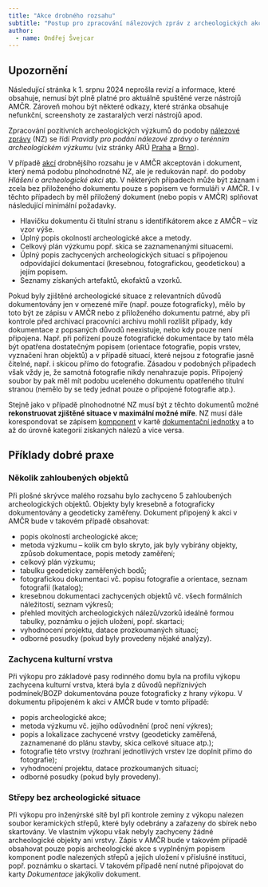 ```yaml
---
title: "Akce drobného rozsahu"
subtitle: "Postup pro zpracování nálezových zpráv z archeologických akcí drobného rozsahu"
author:
  - name: Ondřej Švejcar
---
```


::: {.callout-important}

## Upozornění

Následující stránka k 1. srpnu 2024 neprošla revizí a informace, které obsahuje, nemusí být plně platné pro aktuálně spuštěné verze nástrojů AMČR.
Zároveň mohou být některé odkazy, které stránka obsahuje nefunkční, screenshoty ze zastaralých verzí nástrojů apod.  

:::

Zpracování pozitivních archeologických výzkumů do podoby [nálezové zprávy](/slovnik/index.qmd#nálezová-zpráva) (NZ) se řídí *Pravidly pro podání nálezové zprávy o terénním archeologickém výzkumu* (viz stránky ARÚ [Praha](https://www.arup.cas.cz/wp-content/uploads/2020/05/pravidla_NZ_obecna_191009.pdf){.external} a [Brno](https://arub.cz/wp-content/uploads/Pravidla-pro-podani-nalezove-zpravy-o-terennim-archeologickem-vyzkumu_3_2020.pdf){.external}).

V případě [akcí](/slovnik/index.qmd#akce) drobnějšího rozsahu je v AMČR akceptován i dokument, který nemá podobu plnohodnotné NZ, ale je redukován např. do podoby *Hlášení o archeologické akci* atp.
V některých případech může být záznam i zcela bez přiloženého dokumentu pouze s popisem ve formuláři v AMČR.
I v těchto případech by měl přiložený dokument (nebo popis v AMČR) splňovat následující minimální požadavky.

- Hlavičku dokumentu či titulní stranu s identifikátorem akce z AMČR -- viz vzor výše.
- Úplný popis okolností archeologické akce a metody.
- Celkový plán výzkumu popř. skica se zaznamenanými situacemi.
- Úplný popis zachycených archeologických situací s připojenou odpovídající dokumentací (kresebnou, fotografickou, geodetickou) a jejím popisem.
- Seznamy získaných artefaktů, ekofaktů a vzorků.

Pokud byly zjištěné archeologické situace z relevantních důvodů dokumentovány jen v omezené míře (např. pouze fotograficky), mělo by toto být ze zápisu v AMČR nebo z přiloženého dokumentu patrné, aby při kontrole před archivací pracovníci archivu mohli rozlišit případy, kdy dokumentace z popsaných důvodů neexistuje, nebo kdy pouze není připojena.
Např. při pořízení pouze fotografické dokumentace by tato měla být opatřena dostatečným popisem (orientace fotografie, popis vrstev, vyznačení hran objektů) a v případě situací, které nejsou z fotografie jasně čitelné, např. i skicou přímo do fotografie.
Zásadou v podobných případech však vždy je, že samotná fotografie nikdy nenahrazuje popis.
Připojený soubor by pak měl mít podobu uceleného dokumentu opatřeného titulní stranou (nemělo by se tedy jednat pouze o připojené fotografie atp.).

Stejně jako v případě plnohodnotné NZ musí být z těchto dokumentů možné **rekonstruovat zjištěné situace v maximální možné míře**.
NZ musí dále korespondovat se zápisem [komponent](/slovnik/index.qmd#komponenty) v kartě [dokumentační jednotky](/slovnik/index.qmd#dokumentační-jednotky) a to až do úrovně kategorií získaných nálezů a vice versa.

## Příklady dobré praxe

### Několik zahloubených objektů

Při plošné skrývce malého rozsahu bylo zachyceno 5 zahloubených archeologických objektů.
Objekty byly kresebně a fotograficky dokumentovány a geodeticky zaměřeny.
Dokument připojený k akci v AMČR bude v takovém případě obsahovat:

- popis okolností archeologické akce;
- metoda výzkumu -- kolik cm bylo skryto, jak byly vybírány objekty, způsob dokumentace, popis metody zaměření;
- celkový plán výzkumu;
- tabulku geodeticky zaměřených bodů;
- fotografickou dokumentaci vč. popisu fotografie a orientace, seznam fotografií (katalog);
- kresebnou dokumentaci zachycených objektů vč. všech formálních náležitostí, seznam výkresů;
- přehled movitých archeologických nálezů/vzorků ideálně formou tabulky, poznámku o jejich uložení, popř. skartaci;
- vyhodnocení projektu, datace prozkoumaných situací;
- odborné posudky (pokud byly provedeny nějaké analýzy).

### Zachycena kulturní vrstva

Při výkopu pro základové pasy rodinného domu byla na profilu výkopu zachycena kulturní vrstva, která byla z důvodů nepříznivých podmínek/BOZP dokumentována pouze fotograficky z hrany výkopu.
V dokumentu připojeném k akci v AMČR bude v tomto případě:

- popis archeologické akce;
- metoda výzkumu vč. jejího odůvodnění (proč není výkres);
- popis a lokalizace zachycené vrstvy (geodeticky zaměřená, zaznamenané do plánu stavby, skica celkové situace atp.);
- fotografie této vrstvy (rozhraní jednotlivých vrstev lze doplnit přímo do fotografie);
- vyhodnocení projektu, datace prozkoumaných situací;
- odborné posudky (pokud byly provedeny).

### Střepy bez archeologické situace

Při výkopu pro inženýrské sítě byl při kontrole zeminy z výkopu nalezen soubor keramických střepů, které byly odebrány a zařazeny do sbírek nebo skartovány.
Ve vlastním výkopu však nebyly zachyceny žádné archeologické objekty ani vrstvy.
Zápis v AMČR bude v takovém případě obsahovat pouze popis archeologické akce s vyplněným popisem komponent podle nalezených střepů a jejich uložení v příslušné instituci, popř. poznámku o skartaci.
V takovém případě není nutné připojovat do karty *Dokumentace* jakýkoliv dokument.
